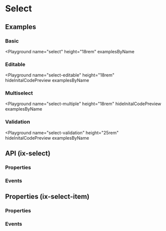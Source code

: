 


# Select

<Tags />

## Examples

### Basic

<Playground
  name="select"
  height="18rem"
  examplesByName
></Playground>

### Editable

<Playground
  name="select-editable"
  height="18rem"
  hideInitalCodePreview
  examplesByName
></Playground>

### Multiselect

<Playground
  name="select-multiple"
  height="18rem"
  hideInitalCodePreview
  examplesByName
></Playground>

### Validation

<Playground
  name="select-validation"
  height="25rem"
  hideInitalCodePreview
  examplesByName
></Playground>

## API (ix-select)

### Properties

<Props />

### Events

<Events />

## Properties (ix-select-item)

### Properties

<ItemProps />

### Events

<ItemEvents />

